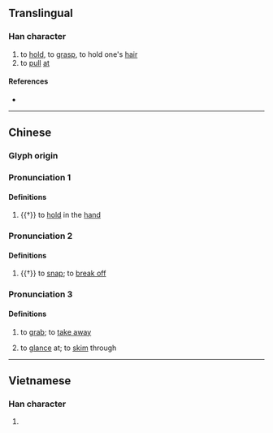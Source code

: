 {{character info}}
==Translingual==

===Han character===
{{Han char|rn=64|rad=手|as=15|sn=18|four=52016|canj=QVVV|ids=⿰扌巤}}

# to [[hold]], to [[grasp]], to hold one's [[hair]]
# to [[pull]] [[at]]

====References====
* {{Han ref|kx=0461.110|dkj=12902|dj=0810.170|hdz=31982.020|uh=64F8|ud=25848|bh=EFD4|bd=61396}}

----

==Chinese==
{{zh-forms|alt=䁽-(Cantonese) to glance at}}

===Glyph origin===
{{Han etym}}

===Pronunciation 1===
{{zh-pron
|m=liè
|c=lip6
|mc=2
|oc=2
|ma=
|cat=v
}}

====Definitions====
{{zh-hanzi}}

# {{†}} to [[hold]] in the [[hand]]

===Pronunciation 2===
{{zh-pron
|m=là
|c=laap6
|mc=1
|oc=1
|ma=
|cat=v
}}

====Definitions====
{{zh-hanzi}}

# {{†}} to [[snap]]; to [[break off]]

===Pronunciation 3===
{{zh-pron
|c=laap3
|cat=v
}}

====Definitions====
{{zh-hanzi}}

# {{lb|zh|Cantonese}} to [[grab]]; to [[take away]]
# {{lb|zh|Cantonese}} to [[glance]] at; to [[skim]] through

----

==Vietnamese==

===Han character===
{{vi-hantu|[[xợp]]|rs=手15}}

# {{rfdef|vi|sort=手15}}